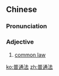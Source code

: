 ==Chinese==
{{zh-forms|type=21}}

===Pronunciation===
{{zh-pron
|m=pǔtōngfǎ
|cat=a
}}

===Adjective===
{{zh-adj}}

# [[common law]]

[[ko:普通法]]
[[zh:普通法]]